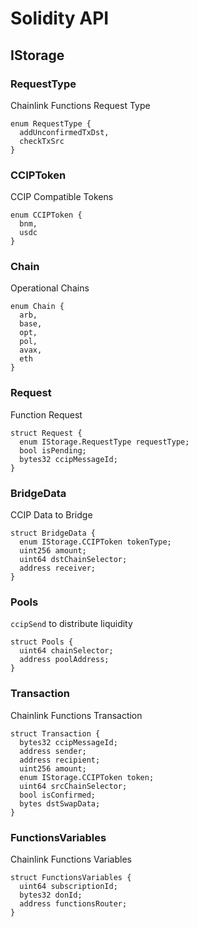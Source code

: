 # Solidity API

## IStorage

### RequestType

Chainlink Functions Request Type

```solidity
enum RequestType {
  addUnconfirmedTxDst,
  checkTxSrc
}
```

### CCIPToken

CCIP Compatible Tokens

```solidity
enum CCIPToken {
  bnm,
  usdc
}
```

### Chain

Operational Chains

```solidity
enum Chain {
  arb,
  base,
  opt,
  pol,
  avax,
  eth
}
```

### Request

Function Request

```solidity
struct Request {
  enum IStorage.RequestType requestType;
  bool isPending;
  bytes32 ccipMessageId;
}
```

### BridgeData

CCIP Data to Bridge

```solidity
struct BridgeData {
  enum IStorage.CCIPToken tokenType;
  uint256 amount;
  uint64 dstChainSelector;
  address receiver;
}
```

### Pools

`ccipSend` to distribute liquidity

```solidity
struct Pools {
  uint64 chainSelector;
  address poolAddress;
}
```

### Transaction

Chainlink Functions Transaction

```solidity
struct Transaction {
  bytes32 ccipMessageId;
  address sender;
  address recipient;
  uint256 amount;
  enum IStorage.CCIPToken token;
  uint64 srcChainSelector;
  bool isConfirmed;
  bytes dstSwapData;
}
```

### FunctionsVariables

Chainlink Functions Variables

```solidity
struct FunctionsVariables {
  uint64 subscriptionId;
  bytes32 donId;
  address functionsRouter;
}
```

